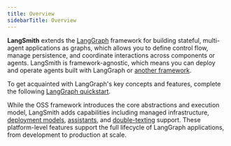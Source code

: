 ```yaml
---
title: Overview
sidebarTitle: Overview
---
```


**LangSmith** extends the [LangGraph](/oss/langgraph/overview) framework for building stateful, multi-agent applications as graphs, which allows you to define control flow, manage persistence, and coordinate interactions across components or agents. LangSmith is framework-agnostic, which means you can deploy and operate agents built with LangGraph or [another framework](/langsmith/autogen-integration).

To get acquainted with LangGraph's key concepts and features, complete the following [LangGraph quickstart](/oss/langgraph/quickstart).

While the OSS framework introduces the core abstractions and execution model, LangSmith adds capabilities including managed infrastructure, [deployment models](/langsmith/deployment-options), [assistants](/langsmith/configuration-cloud), and [double-texting](/langsmith/double-texting) support. These platform-level features support the full lifecycle of LangGraph applications, from development to production at scale.
